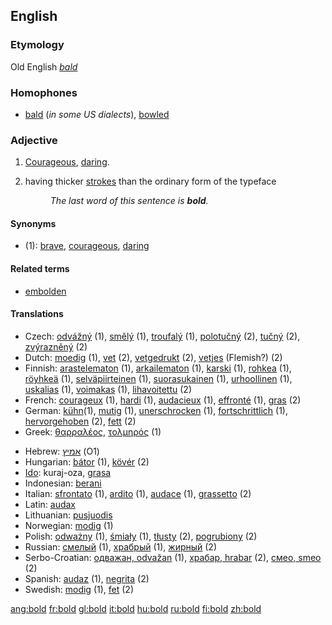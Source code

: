 ==English==

===Etymology===
Old English ''[[bald]]''

===Homophones===
*[[bald]] (''in some US dialects''), [[bowl]]ed

===Adjective===
{{en-adj|er}}

#[[courageous|Courageous]], [[daring]].
# {{cattag|of a typeface}} having thicker [[stroke]]s than the ordinary form of the typeface
#: ''The last word of this sentence is '''bold'''.''

====Synonyms====
*(1): [[brave]], [[courageous]], [[daring]]

====Related terms====
*[[embolden]]

====Translations====
{{rfc-trans}}
{{top}}
*Czech: [[:cs:odvážný|odvážný]] (1), [[:cs:smělý|smělý]] (1), [[:cs:troufalý|troufalý]] (1), [[:cs:polotučný|polotučný]] (2), [[:cs:tučný|tučný]] (2), [[:cs:zvýrazněný|zvýrazněný]] (2)
*Dutch: [[moedig]] (1), [[vet]] (2), [[vetgedrukt]] (2), [[vetjes]] (Flemish?) (2)
*Finnish: [[arastelematon]] (1), [[arkailematon]] (1), [[karski]] (1), [[rohkea]] (1), [[röyhkeä]] (1), [[selväpiirteinen]] (1), [[suorasukainen]] (1), [[urhoollinen]] (1), [[uskalias]] (1), [[voimakas]] (1), [[lihavoitettu]] (2)
*French: [[courageux]] (1), [[hardi]] (1), [[audacieux]] (1), [[effronté]] (1), [[gras]] (2)
*German: [[kühn]](1), [[mutig]] (1), [[unerschrocken]] (1), [[fortschrittlich]] (1), [[hervorgehoben]] (2), [[fett]] (2)
*Greek:  [[θαρραλέος]], [[τολμηρός]] (1)
{{mid}}
*Hebrew: [[אמיץ]] (O1)
*Hungarian: [[bátor]] (1), [[kövér]] (2)
*[[Ido]]: kuraj-oza, [[grasa]]
*Indonesian: [[:id:berani|berani]]
*Italian: [[sfrontato]] (1), [[ardito]] (1), [[audace]] (1), [[grassetto]] (2)
*Latin: [[audax]]
*Lithuanian: [[pusjuodis]]
*Norwegian: [[modig]] (1)
*Polish: [[odważny]] (1), [[śmiały]] (1), [[tłusty]] (2), [[pogrubiony]] (2)
*Russian: [[смелый]] (1), [[храбрый]] (1), [[жирный]] (2)
*Serbo-Croatian: [[одважан, odvažan]] (1), [[храбар, hrabar]] (2), [[смео, smeo]] (2)
*Spanish: [[audaz]] (1), [[negrita]] (2)
*Swedish: [[modig]] (1), [[fet]] (2)
{{bottom}}

[[ang:bold]]
[[fr:bold]]
[[gl:bold]]
[[it:bold]]
[[hu:bold]]
[[ru:bold]]
[[fi:bold]]
[[zh:bold]]